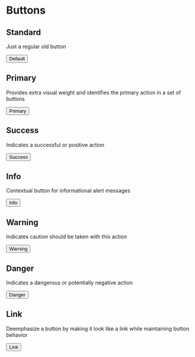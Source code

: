 
# Buttons

## Standard

Just a regular old button

<Button>Default</Button>

## Primary

Provides extra visual weight and identifies the primary action in a set of buttons

<Button bsStyle="primary">Primary</Button>

## Success

Indicates a successful or positive action

<Button bsStyle="success">Success</Button>

## Info

Contextual button for informational alert messages

<Button bsStyle="info">Info</Button>

## Warning

Indicates caution should be taken with this action

<Button bsStyle="warning">Warning</Button>

## Danger

Indicates a dangerous or potentially negative action

<Button bsStyle="danger">Danger</Button>

## Link

Deemphasize a button by making it look like a link while maintaining button behavior

<Button bsStyle="link">Link</Button>
